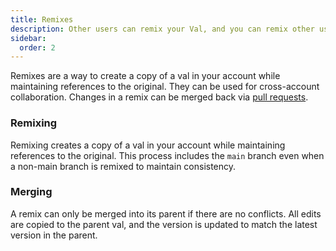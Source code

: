 ```yaml
---
title: Remixes
description: Other users can remix your Val, and you can remix other user's Vals.
sidebar:
  order: 2
---
```


Remixes are a way to create a copy of a val in your account while maintaining references to the original. They can be used for cross-account collaboration. Changes in a remix can be merged back via [pull requests](../pull-requests).

### Remixing

Remixing creates a copy of a val in your account while maintaining references to the original. This process includes the `main` branch even when a non-main branch is remixed to maintain consistency.

### Merging

A remix can only be merged into its parent if there are no conflicts. All edits are copied to the parent val, and the version is updated to match the latest version in the parent.